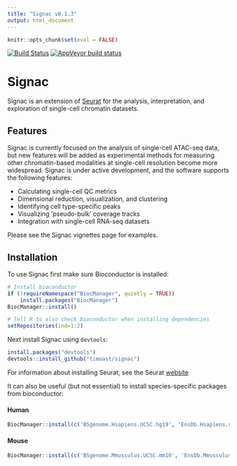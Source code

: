 ```yaml
---
title: "Signac v0.1.3"
output: html_document
---
```


```r
knitr::opts_chunk$set(eval = FALSE)
```

[![Build Status](https://travis-ci.com/timoast/signac.svg?branch=master)](https://travis-ci.com/timoast/signac)
[![AppVeyor build status](https://ci.appveyor.com/api/projects/status/github/timoast/signac?svg=true)](https://ci.appveyor.com/project/timoast/signac)

# Signac

Signac is an extension of [Seurat](https://github.com/satijalab/seurat) for the analysis, interpretation, and exploration of single-cell chromatin datasets.

## Features

Signac is currently focused on the analysis of single-cell ATAC-seq data, but new features will be added as experimental methods for measuring other chromatin-based modalities at single-cell resolution become more widespread. Signac is under active development, and the software supports the following features:

* Calculating single-cell QC metrics
* Dimensional reduction, visualization, and clustering
* Identifying cell type-specific peaks
* Visualizing 'pseudo-bulk' coverage tracks
* Integration with single-cell RNA-seq datasets

Please see the Signac vignettes page for examples.

## Installation

To use Signac first make sure Bioconductor is installed:

```r
# Install bioconductor
if (!requireNamespace("BiocManager", quietly = TRUE))
    install.packages("BiocManager")
BiocManager::install()

# Tell R to also check bioconductor when installing dependencies
setRepositories(ind=1:2)
```

Next install Signac using `devtools`:

```r
install.packages("devtools")
devtools::install_github("timoast/signac")
```

For information about installing Seurat, see the Seurat [website](https://satijalab.org/seurat/install.html)

It can also be useful (but not essential) to install species-specific packages from bioconductor:

#### Human 

```r
BiocManager::install(c('BSgenome.Hsapiens.UCSC.hg19', 'EnsDb.Hsapiens.v75'))
```

#### Mouse

```r
BiocManager::install(c('BSgenome.Mmusculus.UCSC.mm10', 'EnsDb.Mmusculus.v79'))
```
